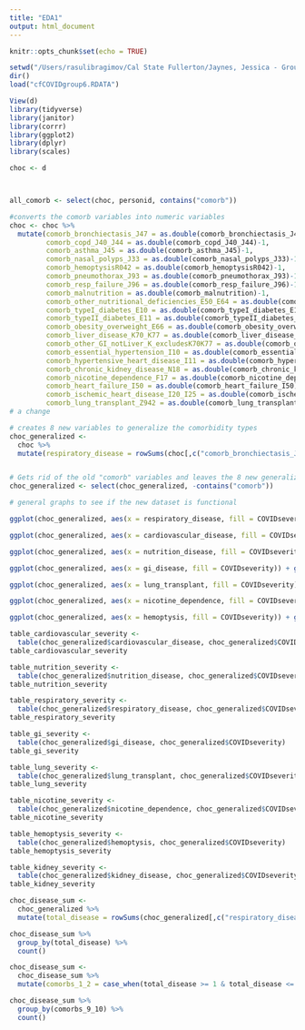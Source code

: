 ```yaml
---
title: "EDA1"
output: html_document
---
```


```r
knitr::opts_chunk$set(echo = TRUE)
```

```r
setwd("/Users/rasulibragimov/Cal State Fullerton/Jaynes, Jessica - Group2")
dir()
load("cfCOVIDgroup6.RDATA")

View(d)
library(tidyverse)
library(janitor)
library(corrr)
library(ggplot2)
library(dplyr)
library(scales)

choc <- d



all_comorb <- select(choc, personid, contains("comorb"))

```

```r
#converts the comorb variables into numeric variables
choc <- choc %>% 
  mutate(comorb_bronchiectasis_J47 = as.double(comorb_bronchiectasis_J47)-1,
         comorb_copd_J40_J44 = as.double(comorb_copd_J40_J44)-1,
         comorb_asthma_J45 = as.double(comorb_asthma_J45)-1,
         comorb_nasal_polyps_J33 = as.double(comorb_nasal_polyps_J33)-1,
         comorb_hemoptysisR042 = as.double(comorb_hemoptysisR042)-1,
         comorb_pneumothorax_J93 = as.double(comorb_pneumothorax_J93)-1,
         comorb_resp_failure_J96 = as.double(comorb_resp_failure_J96)-1,
         comorb_malnutrition = as.double(comorb_malnutrition)-1,
         comorb_other_nutritional_deficiencies_E50_E64 = as.double(comorb_other_nutritional_deficiencies_E50_E64)-1,
         comorb_typeI_diabetes_E10 = as.double(comorb_typeI_diabetes_E10)-1,
         comorb_typeII_diabetes_E11 = as.double(comorb_typeII_diabetes_E11)-1,
         comorb_obesity_overweight_E66 = as.double(comorb_obesity_overweight_E66)-1,
         comorb_liver_disease_K70_K77 = as.double(comorb_liver_disease_K70_K77)-1,
         comorb_other_GI_notLiver_K_excludesK70K77 = as.double(comorb_other_GI_notLiver_K_excludesK70K77)-1,
         comorb_essential_hypertension_I10 = as.double(comorb_essential_hypertension_I10)-1,
         comorb_hypertensive_heart_disease_I11 = as.double(comorb_hypertensive_heart_disease_I11)-1,
         comorb_chronic_kidney_disease_N18 = as.double(comorb_chronic_kidney_disease_N18)-1,
         comorb_nicotine_dependence_F17 = as.double(comorb_nicotine_dependence_F17)-1,
         comorb_heart_failure_I50 = as.double(comorb_heart_failure_I50)-1,
         comorb_ischemic_heart_disease_I20_I25 = as.double(comorb_ischemic_heart_disease_I20_I25)-1,
         comorb_lung_transplant_Z942 = as.double(comorb_lung_transplant_Z942)-1)
# a change
```

```r
# creates 8 new variables to generalize the comorbidity types
choc_generalized <-
  choc %>% 
  mutate(respiratory_disease = rowSums(choc[,c("comorb_bronchiectasis_J47", "comorb_copd_J40_J44", "comorb_asthma_J45", "comorb_nasal_polyps_J33", "comorb_pneumothorax_J93", "comorb_resp_failure_J96")]), cardiovascular_disease = rowSums(choc[,c("comorb_essential_hypertension_I10", "comorb_hypertensive_heart_disease_I11", "comorb_heart_failure_I50", "comorb_ischemic_heart_disease_I20_I25")]), nutrition_disease = rowSums(choc[,c("comorb_other_nutritional_deficiencies_E50_E64", "comorb_typeI_diabetes_E10", "comorb_typeII_diabetes_E11","comorb_obesity_overweight_E66", "comorb_malnutrition")]), gi_disease = rowSums(choc[,c("comorb_liver_disease_K70_K77", "comorb_other_GI_notLiver_K_excludesK70K77")]), lung_transplant = comorb_lung_transplant_Z942, nicotine_dependence = comorb_nicotine_dependence_F17, hemoptysis = comorb_hemoptysisR042, kidney_disease = comorb_chronic_kidney_disease_N18)


# Gets rid of the old "comorb" variables and leaves the 8 new generalized "comorb" vaiables
choc_generalized <- select(choc_generalized, -contains("comorb"))
```


```r
# general graphs to see if the new dataset is functional
```


```r
ggplot(choc_generalized, aes(x = respiratory_disease, fill = COVIDseverity)) + geom_bar()
```

```r
ggplot(choc_generalized, aes(x = cardiovascular_disease, fill = COVIDseverity)) + geom_bar()
```

```r
ggplot(choc_generalized, aes(x = nutrition_disease, fill = COVIDseverity)) + geom_bar(aes(y = (..count..)/sum(..count..))) + scale_y_continuous(labels = percent)
```

```r
ggplot(choc_generalized, aes(x = gi_disease, fill = COVIDseverity)) + geom_bar()
```

```r
ggplot(choc_generalized, aes(x = lung_transplant, fill = COVIDseverity)) + geom_bar()
```

```r
ggplot(choc_generalized, aes(x = nicotine_dependence, fill = COVIDseverity)) + geom_bar()

```

```r
ggplot(choc_generalized, aes(x = hemoptysis, fill = COVIDseverity)) + geom_bar()
```

```r

table_cardiovascular_severity <- 
  table(choc_generalized$cardiovascular_disease, choc_generalized$COVIDseverity)
table_cardiovascular_severity
```

```r
table_nutrition_severity <- 
  table(choc_generalized$nutrition_disease, choc_generalized$COVIDseverity)
table_nutrition_severity
```

```r
table_respiratory_severity <- 
  table(choc_generalized$respiratory_disease, choc_generalized$COVIDseverity)
table_respiratory_severity
```

```r
table_gi_severity <- 
  table(choc_generalized$gi_disease, choc_generalized$COVIDseverity)
table_gi_severity
```

```r
table_lung_severity <- 
  table(choc_generalized$lung_transplant, choc_generalized$COVIDseverity)
table_lung_severity
```

```r
table_nicotine_severity <- 
  table(choc_generalized$nicotine_dependence, choc_generalized$COVIDseverity)
table_nicotine_severity
```

```r
table_hemoptysis_severity <- 
  table(choc_generalized$hemoptysis, choc_generalized$COVIDseverity)
table_hemoptysis_severity
```

```r
table_kidney_severity <- 
  table(choc_generalized$kidney_disease, choc_generalized$COVIDseverity)
table_kidney_severity
```


```r
choc_disease_sum <-
  choc_generalized %>% 
  mutate(total_disease = rowSums(choc_generalized[,c("respiratory_disease", "cardiovascular_disease", "nutrition_disease", "gi_disease", "lung_transplant", "nicotine_dependence", "hemoptysis", "kidney_disease")]))
```


```r
choc_disease_sum %>% 
  group_by(total_disease) %>% 
  count()
```

```r
choc_disease_sum <-
  choc_disease_sum %>% 
  mutate(comorbs_1_2 = case_when(total_disease >= 1 & total_disease <= 2 ~ "True", total_disease > 2 | total_disease == 0 ~ "False"), comorbs_3_4 = case_when(total_disease >= 3 & total_disease <= 4 ~"True", total_disease < 3 | total_disease > 4 ~ "False"), comorbs_5_6 = case_when(total_disease >= 5 & total_disease <= 6 ~ "True", total_disease <= 5 | total_disease > 6 ~ "False"), comorbs_7_8 = case_when(total_disease >= 7 & total_disease <= 8 ~ "True", total_disease < 7 | total_disease > 8 ~ "False"), comorbs_9_10 = case_when(total_disease >= 9 & total_disease <= 10 ~ "True", total_disease < 9 | total_disease > 10 ~ "False"))
```

```r
choc_disease_sum %>%  
  group_by(comorbs_9_10) %>% 
  count()
```

